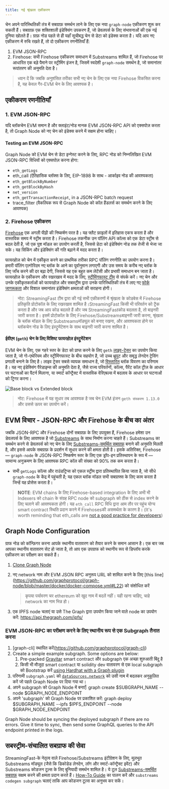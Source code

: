 ```yaml
---
title: नई श्रृंखला एकीकरण
---
```


चेन अपने पारिस्थितिकी तंत्र में सबग्राफ़ समर्थन लाने के लिए एक नया `graph-node` एकीकरण शुरू कर सकती हैं। सबग्राफ़ एक शक्तिशाली इंडेक्सिंग उपकरण हैं, जो डेवलपर्स के लिए संभावनाओं की एक नई दुनिया खोलते हैं। ग्राफ़ नोड पहले से ही यहाँ सूचीबद्ध चेन से डेटा को इंडेक्स करता है। यदि आप नए एकीकरण में रुचि रखते हैं, तो दो एकीकरण रणनीतियाँ हैं:

1. EVM JSON-RPC
2. Firehose: सभी Firehose एकीकरण समाधान में Substreams शामिल हैं, जो Firehose पर आधारित एक बड़े पैमाने पर स्ट्रीमिंग इंजन है, जिसमें स्वदेशी `graph-node` समर्थन है, जो समानांतर रूपांतरण की अनुमति देता है।

> ध्यान दें कि जबकि अनुशंसित तरीका सभी नए चेन के लिए एक नया Firehose विकसित करना है, यह केवल गैर-EVM चेन के लिए आवश्यक है।

## एकीकरण रणनीतियाँ

### 1. EVM JSON-RPC

यदि ब्लॉकचेन EVM समान है और क्लाइंट/नोड मानक EVM JSON-RPC API को एक्सपोज़ करता है, तो Graph Node को नए चेन को इंडेक्स करने में सक्षम होना चाहिए।

#### Testing an EVM JSON-RPC

Graph Node को EVM चेन से डेटा इन्गेस्ट करने के लिए, RPC नोड को निम्नलिखित EVM JSON-RPC विधियों को एक्सपोज़ करना होगा:

- `eth_getLogs`
- eth_call (ऐतिहासिक ब्लॉक्स के लिए, EIP-1898 के साथ - आर्काइव नोड की आवश्यकता)
- `eth_getBlockByNumber`
- `eth_getBlockByHash`
- `net_version`
- `eth_getTransactionReceipt`, in a JSON-RPC batch request
- trace_filter (वैकल्पिक रूप से Graph Node को कॉल हैंडलर्स का समर्थन करने के लिए आवश्यक)

### 2. Firehose एकीकरण

[Firehose](https://firehose.streamingfast.io/firehose-setup/overview) एक अगली पीढ़ी की निष्कर्षण परत है। यह फ्लैट फ़ाइलों में इतिहास एकत्र करता है और वास्तविक समय में स्ट्रीम करता है। Firehose तकनीक उन पॉलिंग API कॉल्स को एक डेटा स्ट्रीम से बदल देती है, जो एक पुश मॉडल का उपयोग करती है, जिससे डेटा को इंडेक्सिंग नोड तक तेजी से भेजा जा सके। यह सिंकिंग और इंडेक्सिंग की गति बढ़ाने में मदद करता है।

फायरहोज़ को चेन में एकीकृत करने का प्राथमिक तरीका RPC पॉलिंग रणनीति का उपयोग करना है। हमारी पॉलिंग एल्गोरिदम नए ब्लॉक के आने का पूर्वानुमान लगाएगी और उस समय के करीब नए ब्लॉक के लिए जाँच करने की दर बढ़ा देगी, जिससे यह एक बहुत कम लेटेंसी और प्रभावी समाधान बन जाता है। फायरहोज़ के एकीकरण और रखरखाव में मदद के लिए, [स्ट्रीमिंगफास्ट टीम](https://www.streamingfast.io/firehose-integration-program) से संपर्क करें। नए चेन और उनके एकीकृतकर्ताओं को फायरहोज़ और सबस्ट्रीम द्वारा उनके पारिस्थितिकी तंत्र में लाए गए [फोर्क जागरूकता](https://substreams.streamingfast.io/documentation/consume/reliability-guarantees) और विशाल समानांतर इंडेक्सिंग क्षमताओं की सराहना होगी।

> नोट: StreamingFast टीम द्वारा की गई सभी एकीकरणों में श्रृंखला के कोडबेस में Firehose प्रतिकृति प्रोटोकॉल के लिए रखरखाव शामिल है।StreamingFast किसी भी परिवर्तन को ट्रैक करता है और जब आप कोड बदलते हैं और जब StreamingFastकोड बदलता है, तो बाइनरी जारी करता है। इसमें प्रोटोकॉल के लिए Firehose/Substreamsबाइनरी जारी करना, श्रृंखला के ब्लॉक मॉडल के लिए Substreamsमॉड्यूल को बनाए रखना, और आवश्यकता होने पर ब्लॉकचेन नोड के लिए इंस्ट्रुमेंटेशन के साथ बाइनरी जारी करना शामिल है।

#### ईवीएम (`geth`) चेन के लिए विशिष्ट फायरहोज़ इंस्ट्रूमेंटेशन

EVM चेन के लिए, एक गहरे स्तर के डेटा को प्राप्त करने के लिए `geth` [लाइव-ट्रेसर](https://github.com/ethereum/go-ethereum/releases/tag/v1.14.0) का उपयोग किया जाता है, जो गो-एथेरियम और स्ट्रीमिंगफास्ट के बीच सहयोग है, जो उच्च थ्रूपुट और समृद्ध लेनदेन ट्रेसिंग प्रणाली बनाने के लिए है। लाइव ट्रेसर सबसे व्यापक समाधान है, जो [विस्तारित](https://streamingfastio.medium.com/new-block-model-to-accelerate-chain-integration-9f65126e5425) ब्लॉक विवरण का परिणाम है। यह नए इंडेक्सिंग पैरेडाइम्स की अनुमति देता है, जैसे राज्य परिवर्तनों, कॉल्स, पैरेंट कॉल ट्रीज़ के आधार पर घटनाओं का पैटर्न मिलाना, या स्मार्ट कॉन्ट्रैक्ट में वास्तविक वेरिएबल्स में बदलाव के आधार पर घटनाओं को ट्रिगर करना।

![Base block vs Extended block](/img/extended-vs-base-substreams-blocks.png)

> नोट: Firehose में यह सुधार तब आवश्यक है जब चेन EVM इंजन `geth संस्करण 1.13.0` और उससे ऊपर का उपयोग करें।

## EVM विचार - JSON-RPC और Firehose के बीच का अंतर

जबकि JSON-RPC और Firehose दोनों सबग्राफ़ के लिए उपयुक्त हैं, Firehose हमेशा उन डेवलपर्स के लिए आवश्यक है जो [Substreams](https://substreams.streamingfast.io) के साथ निर्माण करना चाहते हैं। Substreams का समर्थन करने से डेवलपर्स को नए चेन के लिए [Substreams-समर्थित सबग्राफ़](https://cookbook/substreams-powered-subgraphs) बनाने की अनुमति मिलती है, और इससे आपके सबग्राफ़ के प्रदर्शन में सुधार करने की क्षमता होती है। इसके अतिरिक्त, Firehose — `graph-node` के JSON-RPC निष्कर्षण स्तर के लिए एक ड्रॉप-इन प्रतिस्थापन के रूप में — सामान्य अनुक्रमण के लिए आवश्यक RPC कॉल की संख्या को 90% तक कम करता है।

- सभी `getLogs` कॉल्स और राउंडट्रिप्स को एकल स्ट्रीम द्वारा प्रतिस्थापित किया जाता है, जो सीधे `graph-node` के केंद्र में पहुंचती है; यह एकल ब्लॉक मॉडल सभी सबग्राफ्स के लिए काम करता है जिन्हें यह प्रोसेस करता है।

> **NOTE**: EVM chains के लिए Firehose-based integration के लिए अभी भी Indexers को chain के संग्रह RPC node को subgraph को ठीक से index करने के लिए चलाने की आवश्यकता होगी। यह `eth_call` RPC विधि द्वारा आम तौर पर पहुंच योग्य smart contract स्थिति प्रदान करने में Firehosesकी असमर्थता के कारण है। (It's worth reminding that eth_calls are [not a good practice for developers](/))

## Graph Node Configuration

ग्राफ नोड को कॉन्फ़िगर करना आपके स्थानीय वातावरण को तैयार करने के समान आसान है। एक बार जब आपका स्थानीय वातावरण सेट हो जाता है, तो आप एक उपग्राफ को स्थानीय रूप से डिप्लॉय करके एकीकरण का परीक्षण कर सकते हैं।

1. [Clone Graph Node](https://github.com/graphprotocol/graph-node)

2. नए network नाम और EVM JSON RPC अनुरूप URL को शामिल करने के लिए [this line] (https://github.com/graphprotocol/graph-node/blob/master/docker/docker-compose.yml#L22) को संशोधित करें

   > कृपया पर्यावरण चर ethereum को खुद नाम में बदलें नहीं। यही रहना चाहिए, चाहे network का नाम भिन्न हो।

3. एक IPFS node चलाएं या उसे The Graph द्वारा उपयोग किया जाने वाले node का उपयोग करें: https://api.thegraph.com/ipfs/

### EVM JSON-RPC का परीक्षण करने के लिए स्थानीय रूप से एक Subgraph तैनात करना

1. [graph-cli] स्थापित करें(https://github.com/graphprotocol/graph-cli)
2. Create a simple example subgraph. Some options are below:
   1. Pre-packed [Gravitar](https://github.com/graphprotocol/example-subgraph/tree/f89bdd4628efa4badae7367d4919b3f648083323) smart contract और subgraph एक अच्छा शुरुआती बिंदु है
   2. किसी भी मौजूदा smart contract या solidity dev वातावरण से एक local subgraph को Bootstrap करें [using Hardhat with a Graph plugin](https://github.com/graphprotocol/hardhat-graph)
3. परिणामी `subgraph.yaml` को [`dataSources.network`](http://dataSources.network) को उसी नाम में बदलकर अनुकूलित करें जो पहले Graph Node पर दिया गया था।
4. अपने subgraph को Graph Node में बनाएँ: graph create $SUBGRAPH_NAME --node $GRAPH_NODE_ENDPOINT
5. अपने 'subgraph' को Graph Node पर प्रकाशित करें: graph deploy $SUBGRAPH_NAME --ipfs $IPFS_ENDPOINT --node $GRAPH_NODE_ENDPOINT

Graph Node should be syncing the deployed subgraph if there are no errors. Give it time to sync, then send some GraphQL queries to the API endpoint printed in the logs.

## सबस्ट्रीम-संचालित सबग्राफ की सेवा

StreamingFast-के नेतृत्व वाले Firehose/Substreams इंटीग्रेशन के लिए, मूलभूत Substreams मॉड्यूल (जैसे कि डिकोडेड लेनदेन, लॉग और स्मार्ट-कॉन्ट्रैक्ट इवेंट) और Substreams कोडजन टूल्स के लिए बुनियादी समर्थन शामिल है। ये टूल [Substreams-समर्थित सबग्राफ़](https://sps.introduction) सक्षम करने की क्षमता प्रदान करते हैं। [How-To Guide](https://substreams.streamingfast.io/documentation/how-to-guides/intro-your-first-application) का पालन करें और `substreams codegen subgraph` चलाएं ताकि आप कोडजन टूल्स का अनुभव कर सकें।
